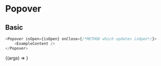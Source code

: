 

<Meta title="Components/Popover" component={Popover} />

# Popover

## Basic

```javascript
<Popover isOpen={isOpen} onClose={/*METHOD which updates isOpen*/}>
	<ExampleContent />
</Popover>
```

<Canvas>
	<Story
		name="Basic"
		args={{
			isOpen: true,
			closeBtn: "+",
			title: "Popover headding",
		}}
	>
		{(args) => <BasicPopover {...args} />}
	</Story>
</Canvas>
